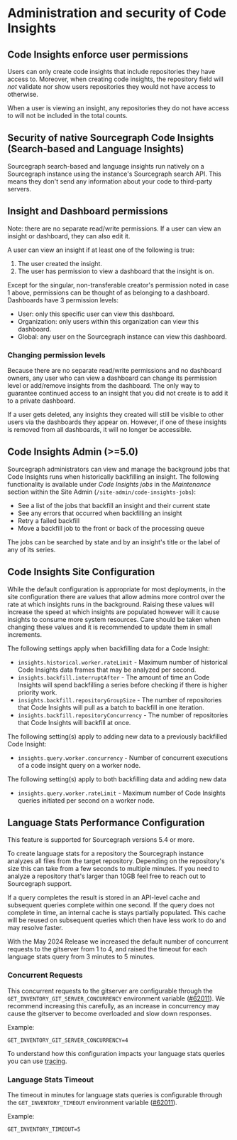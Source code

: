 # Administration and security of Code Insights

## Code Insights enforce user permissions

Users can only create code insights that include repositories they have access to. Moreover, when creating code insights, the repository field will *not* validate nor show users repositories they would not have access to otherwise.

When a user is viewing an insight, any repositories they do not have access to will not be included in the total counts.

## Security of native Sourcegraph Code Insights (Search-based and Language Insights)

Sourcegraph search-based and language insights run natively on a Sourcegraph instance using the instance's Sourcegraph search API. This means they don't send any information about your code to third-party servers.

## Insight and Dashboard permissions

Note: there are no separate read/write permissions. If a user can view an insight or dashboard, they can also edit it.

A user can view an insight if at least one of the following is true:

1. The user created the insight.
2. The user has permission to view a dashboard that the insight is on.

Except for the singular, non-transferable creator's permission noted in case 1 above, permissions can be thought of as belonging to a dashboard. Dashboards have 3 permission levels:

- User: only this specific user can view this dashboard.
- Organization: only users within this organization can view this dashboard.
- Global: any user on the Sourcegraph instance can view this dashboard.

### Changing permission levels

Because there are no separate read/write permissions and no dashboard owners, any user who can view a dashboard can change its permission level or add/remove insights from the dashboard. The only way to guarantee continued access to an insight that you did not create is to add it to a private dashboard.

If a user gets deleted, any insights they created will still be visible to other users via the dashboards they appear on. However, if one of these insights is removed from all dashboards, it will no longer be accessible.

## Code Insights Admin  (>=5.0)

Sourcegraph administrators can view and manage the background jobs that Code Insights runs when historically backfilling an insight. The following functionality is available under _Code Insights jobs_ in the _Maintenance_ section within the Site Admin (`/site-admin/code-insights-jobs`):

  - See a list of the jobs that backfill an insight and their current state
  - See any errors that occurred when backfilling an insight
  - Retry a failed backfill
  - Move a backfill job to the front or back of the processing queue

The jobs can be searched by state and by an insight's title or the label of any of its series.

## Code Insights Site Configuration

While the default configuration is appropriate for most deployments, in the site configuration there are values that allow admins more control over the rate at which insights runs in the background.
Raising these values will increase the speed at which insights are populated however will it cause insights to consume more system resources.
Care should be taken when changing these values and it is recommended to update them in small increments.

The following settings apply when backfilling data for a Code Insight:
- `insights.historical.worker.rateLimit` - Maximum number of historical Code Insights data frames that may be analyzed per second.
- `insights.backfill.interruptAfter` - The amount of time an Code Insights will spend backfilling a series before checking if there is higher priority work.
- `insights.backfill.repositoryGroupSize` - The number of repositories that Code Insights will pull as a batch to backfill in one iteration.
- `insights.backfill.repositoryConcurrency` - The number of repositories that Code Insights will backfill at once.

The following setting(s) apply to adding new data to a previously backfilled Code Insight:
- `insights.query.worker.concurrency` - Number of concurrent executions of a code insight query on a worker node.

The following setting(s) apply to both backfilling data and adding new data
- `insights.query.worker.rateLimit` - Maximum number of Code Insights queries initiated per second on a worker node.

## Language Stats Performance Configuration

<Callout type="note">This feature is supported for Sourcegraph versions 5.4 or more.</Callout>

To create language stats for a repository the Sourcegraph instance analyzes all files from the target repository. Depending
on the repository's size this can take from a few seconds to multiple minutes. If you need to analyze a repository that's
larger than 10GB feel free to reach out to Sourcegraph support.

If a query completes the result is stored in an API-level cache and subsequent queries complete within one second. If the query
does not complete in time, an internal cache is stays partially populated. This cache will be reused on subsequent queries which
then have less work to do and may resolve faster.

With the May 2024 Release we increased the default number of concurrent requests to the gitserver from 1 to 4, and raised
the timeout for each language stats query from 3 minutes to 5 minutes.

### Concurrent Requests

This concurrent requests to the gitserver are configurable through the `GET_INVENTORY_GIT_SERVER_CONCURRENCY` environment variable ([#62011](https://github.com/sourcegraph/sourcegraph/pull/62011)).
We recommend increasing this carefully, as an increase in concurrency may cause the gitserver to become overloaded and slow down responses.

Example:

```
GET_INVENTORY_GIT_SERVER_CONCURRENCY=4
```

To understand how this configuration impacts your language stats queries you can use [tracing](/admin/observability/tracing).

### Language Stats Timeout

The timeout in minutes for language stats queries is configurable through the `GET_INVENTORY_TIMEOUT` environment variable ([#62011](https://github.com/sourcegraph/sourcegraph/pull/62011)).

Example:

```
GET_INVENTORY_TIMEOUT=5
```
